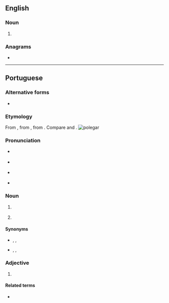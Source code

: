 ==English==

===Noun===
{{en-noun}}

# {{alt form|en|poligar}}

===Anagrams===
* {{anagrams|en|a=aeglopr|pergola}}

----

==Portuguese==

===Alternative forms===
* {{l|pt|pollegar}} {{qualifier|obsolete}}

===Etymology===
From {{inh|pt|roa-opt|pollegar}}, from {{inh|pt|la|pollicāris||of the thumb}}, from {{m|la|pollex||thumb}}. Compare {{cog|es|pulgar}} and {{cog|gl|polgar}}.
[[File:Hand - Thumb.jpg|thumb|polegar]]

===Pronunciation===
* {{a|Paulista}} {{IPA|pt|/ˌpo.le.ˈɡaɹ/}}
* {{a|South Brazil}} {{IPA|pt|/ˌpo.le.ˈɡaɻ/}}
* {{a|PT}} {{IPA|pt|/pu.lɨ.ˈɣaɾ/}}
* {{hyphenation|pt|po|le|gar}}

===Noun===
{{pt-noun|m|es}}

# {{l|en|thumb}} {{gloss|digit}}
# {{l|en|big toe}} {{gloss|largest human toe}}

====Synonyms====
* {{sense|thumb}} {{l|pt|dedo polegar}}, {{l|pt|pólex}}, {{l|pt|pólice}}
* {{sense|big toe}} {{l|pt|dedão}}, {{l|pt|dedão do pé}}, {{l|pt|hálux}}

===Adjective===
{{pt-adj|polega|r|comp=no}}

# {{l|en|pollical}}

====Related terms====
* {{l|pt|polegada}}

{{cln|pt|words suffixed with -ar}}
{{topics|pt|Fingers}}